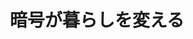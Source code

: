 ﻿---
title: "暗号が暮らしを変える"
category: "情報理工学院"
vol: "33"
interviewee: "黒澤 馨 "
url: ""
tags: []
pdf: "33-2.pdf"
facephoto: ""
career: ""
preface: "インターネットの普及は私たちの暮らしを便利にする。しかし同時にセキュリティの問題が無視できなくなってきた。この記事ではセキュリティを成り立たせる暗号について説明している。"
---
